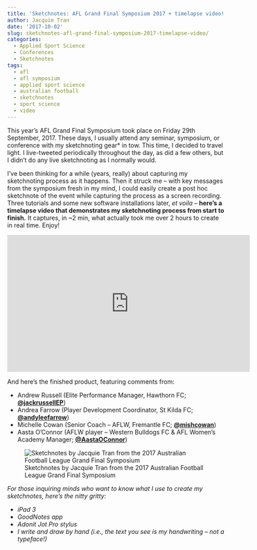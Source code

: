 ```yaml
---
title: 'Sketchnotes: AFL Grand Final Symposium 2017 + timelapse video!'
author: Jacquie Tran
date: '2017-10-02'
slug: sketchnotes-afl-grand-final-symposium-2017-timelapse-video/
categories:
  - Applied Sport Science
  - Conferences
  - Sketchnotes
tags:
  - afl
  - afl symposium
  - applied sport science
  - australian football
  - sketchnotes
  - sport science
  - video
---
```


This year's AFL Grand Final Symposium took place on Friday 29th September, 2017. These days, I usually attend any seminar, symposium, or conference with my sketchnoting gear* in tow. This time, I decided to travel light. I live-tweeted periodically throughout the day, as did a few others, but I didn't do any live sketchnoting as I normally would.

I've been thinking for a while (years, really) about capturing my sketchnoting process as it happens. Then it struck me – with key messages from the symposium fresh in my mind, I could easily create a post hoc sketchnote of the event while capturing the process as a screen recording. Three tutorials and some new software installations later, *et voila* – **here’s a timelapse video that demonstrates my sketchnoting process from start to finish.** It captures, in ~2 min, what actually took me over 2 hours to create in real time. Enjoy!

<center><iframe width="560" height="315" src="https://www.youtube.com/embed/PJlTEpaEAYQ" title="YouTube video player" frameborder="0" allow="accelerometer; autoplay; clipboard-write; encrypted-media; gyroscope; picture-in-picture" allowfullscreen></iframe></center>

And here’s the finished product, featuring comments from:

- Andrew Russell (Elite Performance Manager, Hawthorn FC; [**@jackrussellEP**](https://twitter.com/jackrussellEP))
- Andrea Farrow (Player Development Coordinator, St Kilda FC; [**@andyleefarrow**](https://twitter.com/andyleefarrow))
- Michelle Cowan (Senior Coach – AFLW, Fremantle FC; [**@mishcowan**](https://twitter.com/mishcowan))
- Aasta O’Connor (AFLW player – Western Bulldogs FC & AFL Women’s Academy Manager; [**@AastaOConnor**](https://twitter.com/aastaoconnor))

![Sketchnotes by Jacquie Tran from the 2017 Australian Football League Grand Final Symposium](static/img/afl-grand-final-symposium-2017.png)

*For those inquiring minds who want to know what I use to create my sketchnotes, here’s the nitty gritty:*

- *iPad 3*
- *GoodNotes app*
- *Adonit Jot Pro stylus*
- *I write and draw by hand (i.e., the text you see is my handwriting – not a typeface!)*